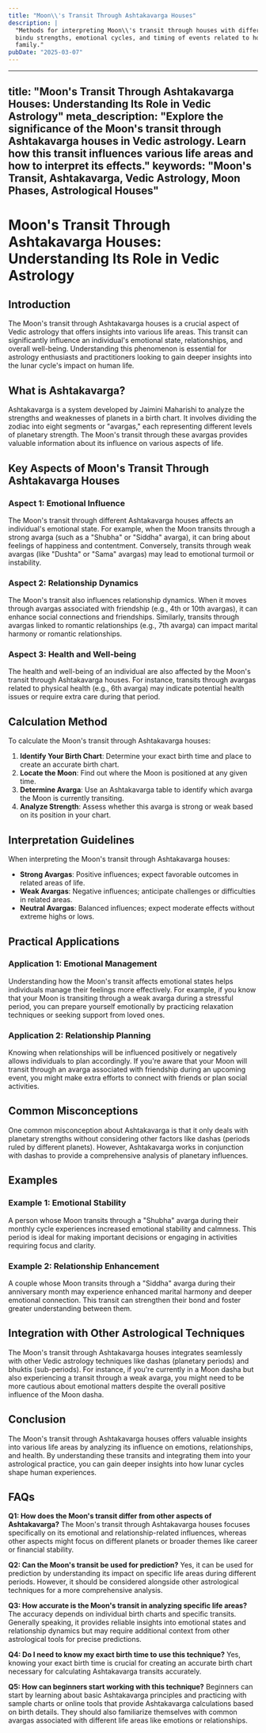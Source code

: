```yaml
---
title: "Moon\\'s Transit Through Ashtakavarga Houses"
description: |
  "Methods for interpreting Moon\\'s transit through houses with different
  bindu strengths, emotional cycles, and timing of events related to home and
  family."
pubDate: "2025-03-07"
---
```


---
title: "Moon's Transit Through Ashtakavarga Houses: Understanding Its Role in Vedic Astrology"
meta_description: "Explore the significance of the Moon's transit through Ashtakavarga houses in Vedic astrology. Learn how this transit influences various life areas and how to interpret its effects."
keywords: "Moon's Transit, Ashtakavarga, Vedic Astrology, Moon Phases, Astrological Houses"
---

# Moon's Transit Through Ashtakavarga Houses: Understanding Its Role in Vedic Astrology

## Introduction

The Moon's transit through Ashtakavarga houses is a crucial aspect of Vedic astrology that offers insights into various life areas. This transit can significantly influence an individual's emotional state, relationships, and overall well-being. Understanding this phenomenon is essential for astrology enthusiasts and practitioners looking to gain deeper insights into the lunar cycle's impact on human life.

## What is Ashtakavarga?

Ashtakavarga is a system developed by Jaimini Maharishi to analyze the strengths and weaknesses of planets in a birth chart. It involves dividing the zodiac into eight segments or "avargas," each representing different levels of planetary strength. The Moon's transit through these avargas provides valuable information about its influence on various aspects of life.

## Key Aspects of Moon's Transit Through Ashtakavarga Houses

### Aspect 1: Emotional Influence
The Moon's transit through different Ashtakavarga houses affects an individual's emotional state. For example, when the Moon transits through a strong avarga (such as a "Shubha" or "Siddha" avarga), it can bring about feelings of happiness and contentment. Conversely, transits through weak avargas (like "Dushta" or "Sama" avargas) may lead to emotional turmoil or instability.

### Aspect 2: Relationship Dynamics
The Moon's transit also influences relationship dynamics. When it moves through avargas associated with friendship (e.g., 4th or 10th avargas), it can enhance social connections and friendships. Similarly, transits through avargas linked to romantic relationships (e.g., 7th avarga) can impact marital harmony or romantic relationships.

### Aspect 3: Health and Well-being
The health and well-being of an individual are also affected by the Moon's transit through Ashtakavarga houses. For instance, transits through avargas related to physical health (e.g., 6th avarga) may indicate potential health issues or require extra care during that period.

## Calculation Method

To calculate the Moon's transit through Ashtakavarga houses:

1. **Identify Your Birth Chart**: Determine your exact birth time and place to create an accurate birth chart.
2. **Locate the Moon**: Find out where the Moon is positioned at any given time.
3. **Determine Avarga**: Use an Ashtakavarga table to identify which avarga the Moon is currently transiting.
4. **Analyze Strength**: Assess whether this avarga is strong or weak based on its position in your chart.

## Interpretation Guidelines

When interpreting the Moon's transit through Ashtakavarga houses:

- **Strong Avargas**: Positive influences; expect favorable outcomes in related areas of life.
- **Weak Avargas**: Negative influences; anticipate challenges or difficulties in related areas.
- **Neutral Avargas**: Balanced influences; expect moderate effects without extreme highs or lows.

## Practical Applications

### Application 1: Emotional Management
Understanding how the Moon's transit affects emotional states helps individuals manage their feelings more effectively. For example, if you know that your Moon is transiting through a weak avarga during a stressful period, you can prepare yourself emotionally by practicing relaxation techniques or seeking support from loved ones.

### Application 2: Relationship Planning
Knowing when relationships will be influenced positively or negatively allows individuals to plan accordingly. If you're aware that your Moon will transit through an avarga associated with friendship during an upcoming event, you might make extra efforts to connect with friends or plan social activities.

## Common Misconceptions

One common misconception about Ashtakavarga is that it only deals with planetary strengths without considering other factors like dashas (periods ruled by different planets). However, Ashtakavarga works in conjunction with dashas to provide a comprehensive analysis of planetary influences.

## Examples

### Example 1: Emotional Stability
A person whose Moon transits through a "Shubha" avarga during their monthly cycle experiences increased emotional stability and calmness. This period is ideal for making important decisions or engaging in activities requiring focus and clarity.

### Example 2: Relationship Enhancement
A couple whose Moon transits through a "Siddha" avarga during their anniversary month may experience enhanced marital harmony and deeper emotional connection. This transit can strengthen their bond and foster greater understanding between them.

## Integration with Other Astrological Techniques

The Moon's transit through Ashtakavarga houses integrates seamlessly with other Vedic astrology techniques like dashas (planetary periods) and bhuktis (sub-periods). For instance, if you're currently in a Moon dasha but also experiencing a transit through a weak avarga, you might need to be more cautious about emotional matters despite the overall positive influence of the Moon dasha.

## Conclusion

The Moon's transit through Ashtakavarga houses offers valuable insights into various life areas by analyzing its influence on emotions, relationships, and health. By understanding these transits and integrating them into your astrological practice, you can gain deeper insights into how lunar cycles shape human experiences.

## FAQs

**Q1: How does the Moon's transit differ from other aspects of Ashtakavarga?**
The Moon's transit through Ashtakavarga houses focuses specifically on its emotional and relationship-related influences, whereas other aspects might focus on different planets or broader themes like career or financial stability.

**Q2: Can the Moon's transit be used for prediction?**
Yes, it can be used for prediction by understanding its impact on specific life areas during different periods. However, it should be considered alongside other astrological techniques for a more comprehensive analysis.

**Q3: How accurate is the Moon's transit in analyzing specific life areas?**
The accuracy depends on individual birth charts and specific transits. Generally speaking, it provides reliable insights into emotional states and relationship dynamics but may require additional context from other astrological tools for precise predictions.

**Q4: Do I need to know my exact birth time to use this technique?**
Yes, knowing your exact birth time is crucial for creating an accurate birth chart necessary for calculating Ashtakavarga transits accurately.

**Q5: How can beginners start working with this technique?**
Beginners can start by learning about basic Ashtakavarga principles and practicing with sample charts or online tools that provide Ashtakavarga calculations based on birth details. They should also familiarize themselves with common avargas associated with different life areas like emotions or relationships.